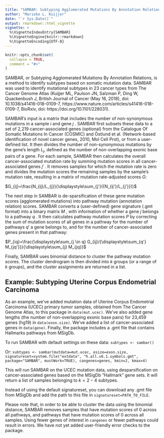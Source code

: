```yaml
---
title: "SAMBAR: Subtyping Agglomerated Mutations By Annotation Relations"
author: "Marieke L. Kuijjer"
date: "`r Sys.Date()`"
output: rmarkdown::html_vignette
vignette: >
  %\VignetteIndexEntry{SAMBAR}
  %\VignetteEngine{knitr::rmarkdown}
  %\VignetteEncoding{UTF-8}
---
```


```r
knitr::opts_chunk$set(
  collapse = TRUE,
  comment = "#>"
)
```

SAMBAR, or Subtyping Agglomerated Mutations By Annotation Relations, is a method to identify subtypes based on somatic mutation data. SAMBAR was used to identify mutational subtypes in 23 cancer types from The Cancer Genome Atlas (Kuijjer ML, Paulson JN, Salzman P, Ding W, Quackenbush J, British Journal of Cancer (May 16, 2018), doi: 10.1038/s41416-018-0109-7, https://www.nature.com/articles/s41416-018-0109-7, BioRxiv, doi: https://doi.org/10.1101/228031).

SAMBAR's input is a matrix that includes the number of non-synonymous mutations in a sample $i$ and gene $j$ . SAMBAR first subsets these data to a set of 2,219 cancer-associated genes (optional) from the Catalogue Of Somatic Mutations In Cancer (COSMIC) and Östlund et al. (Network-based identification of novel cancer genes, 2010, Mol Cell Prot), or from a user-defined list. It then divides the number of non-synonymous mutations by the gene's length $L_j$, defined as the number of non-overlapping exonic base pairs of a gene. For each sample, SAMBAR then calculates the overall cancer-associated mutation rate by summing mutation scores in all cancer-associated genes $j'$ . It removes samples for which the mutation rate is zero and divides the mutation scores the remaining samples by the sample's mutation rate, resulting in a matrix of mutation rate-adjusted scores $G$:

$G_{ij}=\frac{N_{ij}/L_{j}}{\displaystyle\sum_{j'}({N_{ij'}/L_{j'}})}$

The next step in SAMBAR is de-sparsification of these gene mutation scores (agglomerated mutations) into pathway mutation (annotation relation) scores. SAMBAR converts a (user-defined) gene signature (.gmt format) into a binary matrix $M$ , with information of whether a gene $j$ belongs to a pathway $q$ . It then calculates pathway mutation scores $P$ by correcting the sum of mutation scores of all genes in a pathway for the number of pathways $q'$ a gene belongs to, and for the number of cancer-associated genes present in that pathway:

$P_{iq}=\frac{\displaystyle\sum_{j \in q} G_{ij}/{\displaystyle\sum_{q'} M_{jq'}}}{\displaystyle\sum_{j} M_{jq}}$

Finally, SAMBAR uses binomial distance to cluster the pathway mutation scores. The cluster dendrogram is then divided into $k$ groups (or a range of $k$ groups), and the cluster assignments are returned in a list.


## Example: Subtyping Uterine Corpus Endometrial Carcinoma

As an example, we've added mutation data of Uterine Corpus Endometrial Carcinoma (UCEC) primary tumor samples, obtained from The Cancer Genome Atlas, to this package in `data(mut.ucec)`. We've also added gene lengths (the number of non-overlapping exonic base pairs) for 23,459 genes (hg19) in `data(exon.size)`. We've added a list of cancer-associated genes in `data(gene)`. Finally, the package includes a .gmt file that contains Hallmarks pathways from MSigDb.

To run SAMBAR with default settings on these data:
`subtypes <- sambar()`

Or:
`subtypes <- sambar(mutdata=mut.ucec, esize=exon.size, signatureset=system.file("extdata", "h.all.v6.1.symbols.gmt", package="SAMBAR", mustWork=TRUE), cangenes=genes, kmin=2, kmax=4)`

This will run SAMBAR on the UCEC mutation data, using desparsification on cancer-associated genes based on the MSigDb "Hallmark" gene sets. It will return a list of samples belonging to $k=2-4$ subtypes.

Instead of using the default signatureset, you can download any .gmt file from MSigDb and add the path to this file in `signatureset=PATH_TO_FILE`.

Please note that, in order to be able to cluster the data using the binomial distance, SAMBAR removes samples that have mutation scores of 0 across all pathways, and pathways that have mutation scores of 0 across all samples. Using fewer genes of interest in `cangenes` or fewer pathways could result in errors. We have not yet added user-friendly error checks to the package.
